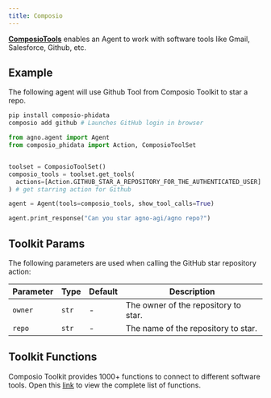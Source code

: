 ```yaml
---
title: Composio
---
```


[**ComposioTools**](https://docs.composio.dev/framework/phidata) enables an Agent to work with software tools like Gmail, Salesforce, Github, etc.

## Example

The following agent will use Github Tool from Composio Toolkit to star a repo.

```bash Run the following commands to setup the agent
pip install composio-phidata
composio add github # Launches GitHub login in browser
```

```python
from agno.agent import Agent
from composio_phidata import Action, ComposioToolSet


toolset = ComposioToolSet()
composio_tools = toolset.get_tools(
  actions=[Action.GITHUB_STAR_A_REPOSITORY_FOR_THE_AUTHENTICATED_USER]
) # get starring action for Github

agent = Agent(tools=composio_tools, show_tool_calls=True)

agent.print_response("Can you star agno-agi/agno repo?")
```

## Toolkit Params

The following parameters are used when calling the GitHub star repository action:

| Parameter | Type  | Default | Description                          |
| --------- | ----- | ------- | ------------------------------------ |
| `owner`   | `str` | -       | The owner of the repository to star. |
| `repo`    | `str` | -       | The name of the repository to star.  |

## Toolkit Functions

Composio Toolkit provides 1000+ functions to connect to different software tools.
Open this [link](https://composio.dev/tools) to view the complete list of functions.

